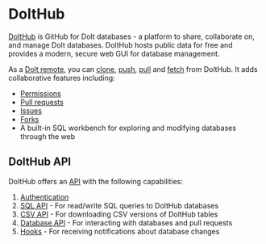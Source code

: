# DoltHub {#sec-dolthub}

[DoltHub](https://www.dolthub.com) is GitHub for Dolt databases - a platform to share, collaborate on, and manage Dolt databases. DoltHub hosts public data for free and provides a modern, secure web GUI for database management.

As a [Dolt remote](https://docs.dolthub.com/concepts/dolt/git/remotes), you can [clone](https://docs.dolthub.com/cli-reference/cli#dolt-clone), [push](https://docs.dolthub.com/cli-reference/cli#dolt-push), [pull](https://docs.dolthub.com/cli-reference/cli#dolt-pull) and [fetch](https://docs.dolthub.com/cli-reference/cli#dolt-fetch) from DoltHub. It adds collaborative features including:

- [Permissions](https://docs.dolthub.com/concepts/dolthub/permissions)
- [Pull requests](https://docs.dolthub.com/concepts/dolthub/prs)
- [Issues](https://docs.dolthub.com/concepts/dolthub/issues)
- [Forks](https://docs.dolthub.com/concepts/dolthub/forks)
- A built-in SQL workbench for exploring and modifying databases through the web

## DoltHub API {#sec-dolthub-api}

DoltHub offers an [API](https://docs.dolthub.com/products/dolthub/api) with the following capabilities:

1. [Authentication](https://docs.dolthub.com/products/dolthub/api/authentication)
2. [SQL API](https://docs.dolthub.com/products/dolthub/api/sql) - For read/write SQL queries to DoltHub databases
3. [CSV API](https://docs.dolthub.com/products/dolthub/api/csv) - For downloading CSV versions of DoltHub tables
4. [Database API](https://docs.dolthub.com/products/dolthub/api/database) - For interacting with databases and pull requests
5. [Hooks](https://docs.dolthub.com/products/dolthub/api/hooks) - For receiving notifications about database changes
